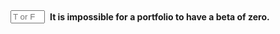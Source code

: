 
::: {.question-block}

<form onsubmit="event.preventDefault(); checkAnswerBox('module3_tf_q83','F')" style="display: flex; align-items: center; gap: 8px;">
<input type="text" id="module3_tf_q83" name="module3_tf_q83" maxlength="1" placeholder="T or F" style="width: 55px;" data-correct-answer="F" /> 
<label for="module3_tf_q83"><strong>It is impossible for a portfolio to have a beta of zero.</strong></label>
</form>

<div id="feedback-module3_tf_q83" class="feedback" data-status="" style="display:none;">
The sentence is FALSE. A portfolio can be constructed with net beta zero by combining assets with positive and negative betas.
</div>
:::
